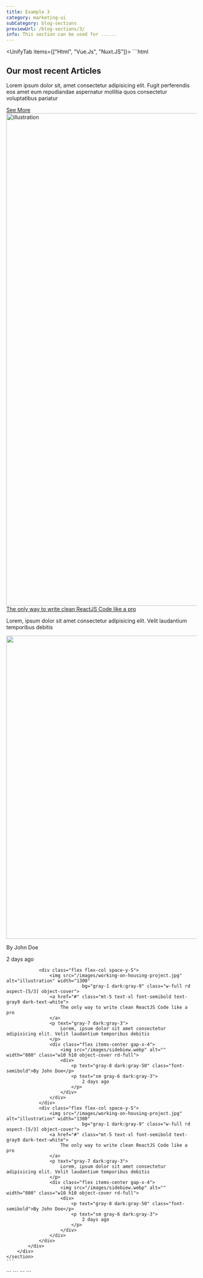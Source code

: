 ```yaml
---
title: Example 3
category: marketing-ui
subCategory: blog-sections
previewUrl: /blog-sections/3/
info: This section can be used for ......
---
```


<UnifyTab items={["Html", "Vue.Js", "Nuxt.JS"]}>
  <TabItem>
    ```html
    <section py20>
        <div px="5 sm:10 md:12 lg:5" class="max-w-7xl mx-auto space-y-10">
            <div class="flex md-justify-between">
                <div text="center md:left" class="space-y-6 max-w-2xl mx-auto md-mx-0">
                    <h1 text="3xl gray-9 dark:white" class="font-bold capitalize">Our most recent Articles</h1>
                    <p text="gray-7 dark:gray-3" class="max-w-xl mx-auto md-mx-0">
                        Lorem ipsum dolor sit, amet consectetur adipisicing elit. Fugit perferendis eos amet eum repudiandae aspernatur mollitia quos consectetur voluptatibus pariatur 
                    </p>
                </div>
                <div class="">
                    <a href="#" border="~ gray-1 dark:gray-9" text="blue-6 dark:gray-3" class="px5 py2.5 flex items-center gap-x-3">
                        See More
                        <span i-carbon-chevron-right></span>                     
                    </a>
                </div>
            </div>
            <div class="grid sm-grid-cols-2 gap-6 md-gap-10 lg-grid-cols-3 lg-gap-8">
                <div class="flex flex-col space-y-5">
                    <img src="/images/working-on-housing-project.jpg" alt="illustration" width="1300"
                            bg="gray-1 dark:gray-9" class="w-full rd aspect-[5/3] object-cover">
                    <a href="#" text="xl gray-9 dark:white" class="mt5 font-semibold">
                        The only way to write clean ReactJS Code like a pro
                    </a>
                    <p text="gray-7 dark:gray-3">
                        Lorem, ipsum dolor sit amet consectetur adipisicing elit. Velit laudantium temporibus debitis 
                    </p>
                    <div class="flex items-center gap-x-4">
                        <img src="/images/sidebiew.webp" alt="" width="800" class="w10 h10 object-cover rd-full">
                        <div>
                            <p text="gray-8 dark:gray-50" class="font-semibold">By John Doe</p>
                            <p text="sm gray-6 dark:gray-3">
                                2 days ago
                            </p>
                        </div>
                    </div>
                </div>

                <div class="flex flex-col space-y-5">
                    <img src="/images/working-on-housing-project.jpg" alt="illustration" width="1300"
                                bg="gray-1 dark:gray-9" class="w-full rd aspect-[5/3] object-cover">
                    <a href="#" class="mt-5 text-xl font-semibold text-gray9 dark-text-white">
                        The only way to write clean ReactJS Code like a pro
                    </a>
                    <p text="gray-7 dark:gray-3">
                        Lorem, ipsum dolor sit amet consectetur adipisicing elit. Velit laudantium temporibus debitis 
                    </p>
                    <div class="flex items-center gap-x-4">
                        <img src="/images/sidebiew.webp" alt="" width="800" class="w10 h10 object-cover rd-full">
                        <div>
                            <p text="gray-8 dark:gray-50" class="font-semibold">By John Doe</p>
                            <p text="sm gray-6 dark:gray-3">
                                2 days ago
                            </p>
                        </div>
                    </div>
                </div>
                <div class="flex flex-col space-y-5">
                    <img src="/images/working-on-housing-project.jpg" alt="illustration" width="1300"
                                bg="gray-1 dark:gray-9" class="w-full rd aspect-[5/3] object-cover">
                    <a href="#" class="mt-5 text-xl font-semibold text-gray9 dark-text-white">
                        The only way to write clean ReactJS Code like a pro
                    </a>
                    <p text="gray-7 dark:gray-3">
                        Lorem, ipsum dolor sit amet consectetur adipisicing elit. Velit laudantium temporibus debitis 
                    </p>
                    <div class="flex items-center gap-x-4">
                        <img src="/images/sidebiew.webp" alt="" width="800" class="w10 h10 object-cover rd-full">
                        <div>
                            <p text="gray-8 dark:gray-50" class="font-semibold">By John Doe</p>
                            <p text="sm gray-6 dark:gray-3">
                                2 days ago
                            </p>
                        </div>
                    </div>
                </div>
            </div>
        </div>
    </section>
    ```
  </TabItem>

  <TabItem>
    ```
  <script setup>
  const posts = [
    {
      id:1,
      cover:"/images/working-on-housing-project.jpg",
      publishAt:"2 days ago",
      author:"John doe",
      title:"You're probably fetching data in the wrong way",
      description:"Lorem ipsum dolor sit amet consectetur adipisicing elit. Eius error magni ipsam earum placeat"
    },
    {
      id:2,
      cover:"/images/working-on-housing-project.jpg",
      publishAt:"2 days ago",
      author:"John doe",
      title:"You're probably fetching data in the wrong way",
      description:"Lorem ipsum dolor sit amet consectetur adipisicing elit. Eius error magni ipsam earum placeat"
    },
    {
      id:3,
      cover:"/images/working-on-housing-project.jpg",
      publishAt:"12-06-2022",
      author:"John doe",
      title:"You're probably fetching data in the wrong way",
      description:"Lorem ipsum dolor sit amet consectetur adipisicing elit. Eius error magni ipsam earum placeat"
    }
  ]
  </script>
  <template>
      <section py20>
          <div px="5 sm:10 md:12 lg:5" class="max-w-7xl mx-auto space-y-10">
              <div class="flex md-justify-between">
                  <div text="center md:left" class="space-y-6 max-w-2xl mx-auto md-mx-0">
                      <h1 text="3xl gray-9 dark:white" class="font-bold capitalize">Our most recent Articles</h1>
                      <p text="gray-7 dark:gray-3" class="max-w-xl mx-auto md-mx-0">
                          Lorem ipsum dolor sit, amet consectetur adipisicing elit. Fugit perferendis eos amet eum repudiandae aspernatur mollitia quos consectetur voluptatibus pariatur 
                      </p>
                  </div>
                  <div class="">
                      <a href="#" border="~ gray-1 dark:gray-9" text="blue-6 dark:gray-3" class="px5 py2.5 flex items-center gap-x-3">
                          See More
                          <span i-carbon-chevron-right></span>                     
                      </a>
                  </div>
              </div>
              <div class="grid sm-grid-cols-2 gap-6 md-gap-10 lg-grid-cols-3 lg-gap-8">
                  <div v-for="post in posts" :key="post.id" class="flex flex-col space-y-5">
                      <img :src="post.cover" alt="illustration" width="1300"
                              bg="gray-1 dark:gray-9" class="w-full rd aspect-[5/3] object-cover">
                      <a href="#" un-text="xl gray-9 dark:white" class="mt5 font-semibold">
                          {{ post.title }}
                      </a>
                      <p text="gray-7 dark:gray-3">
                          {{ post.description }}
                      </p>
                      <div class="flex items-center gap-x-4">
                          <img src="/images/sidebiew.webp" alt="" width="800" class="w10 h10 object-cover rd-full">
                          <div>
                              <p text="gray-8 dark:gray-50" class="font-semibold">{{ post.author }}</p>
                              <p text="sm gray-6 dark:gray-3">
                                  {{ post.publishAt }}
                              </p>
                          </div>
                      </div>
                  </div>

              </div>
          </div>
      </section>
  </template>
    ```
  </TabItem> 

  <TabItem>
    ```
  <script setup>
  const posts = [
    {
      id:1,
      cover:"/images/working-on-housing-project.jpg",
      publishAt:"2 days ago",
      author:"John doe",
      title:"You're probably fetching data in the wrong way",
      description:"Lorem ipsum dolor sit amet consectetur adipisicing elit. Eius error magni ipsam earum placeat"
    },
    {
      id:2,
      cover:"/images/working-on-housing-project.jpg",
      publishAt:"2 days ago",
      author:"John doe",
      title:"You're probably fetching data in the wrong way",
      description:"Lorem ipsum dolor sit amet consectetur adipisicing elit. Eius error magni ipsam earum placeat"
    },
    {
      id:3,
      cover:"/images/working-on-housing-project.jpg",
      publishAt:"12-06-2022",
      author:"John doe",
      title:"You're probably fetching data in the wrong way",
      description:"Lorem ipsum dolor sit amet consectetur adipisicing elit. Eius error magni ipsam earum placeat"
    }
  ]
  </script>
  <template>
      <section py20>
          <div px="5 sm:10 md:12 lg:5" class="max-w-7xl mx-auto space-y-10">
              <div class="flex md-justify-between">
                  <div text="center md:left" class="space-y-6 max-w-2xl mx-auto md-mx-0">
                      <h1 text="3xl gray-9 dark:white" class="font-bold capitalize">Our most recent Articles</h1>
                      <p text="gray-7 dark:gray-3" class="max-w-xl mx-auto md-mx-0">
                          Lorem ipsum dolor sit, amet consectetur adipisicing elit. Fugit perferendis eos amet eum repudiandae aspernatur mollitia quos consectetur voluptatibus pariatur 
                      </p>
                  </div>
                  <div class="">
                      <nuxt-link to="#" border="~ gray-1 dark:gray-9" text="blue-6 dark:gray-3" class="px5 py2.5 flex items-center gap-x-3">
                          See More
                          <span i-carbon-chevron-right></span>                     
                      </nuxt-link>
                  </div>
              </div>
              <div class="grid sm-grid-cols-2 gap-6 md-gap-10 lg-grid-cols-3 lg-gap-8">
                  <div v-for="post in posts" :key="post.id" class="flex flex-col space-y-5">
                      <img :src="post.cover" alt="illustration" width="1300"
                              bg="gray-1 dark:gray-9" class="w-full rd aspect-[5/3] object-cover">
                      <nuxt-link to="#" un-text="xl gray-9 dark:white" class="mt5 font-semibold">
                          {{ post.title }}
                      </nuxt-link>
                      <p text="gray-7 dark:gray-3">
                          {{ post.description }}
                      </p>
                      <div class="flex items-center gap-x-4">
                          <img src="/images/sidebiew.webp" alt="" width="800" class="w10 h10 object-cover rd-full">
                          <div>
                              <p text="gray-8 dark:gray-50" class="font-semibold">{{ post.author }}</p>
                              <p text="sm gray-6 dark:gray-3">
                                  {{ post.publishAt }}
                              </p>
                          </div>
                      </div>
                  </div>

              </div>
          </div>
      </section>
  </template>
    ```
  </TabItem>
</UnifyTab>